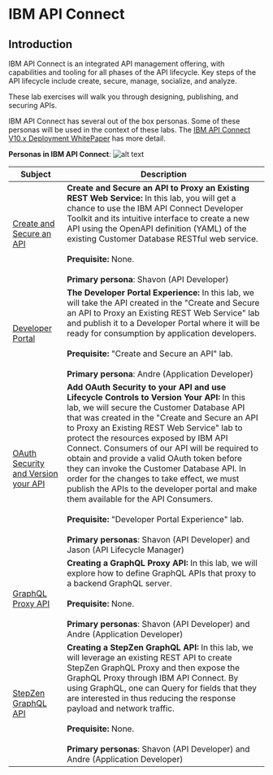 # IBM API Connect

## Introduction
IBM API Connect is an integrated API management offering, with capabilities and tooling for all phases of the API lifecycle. Key steps of the API lifecycle include create, secure, manage, socialize, and analyze.



These lab exercises will walk you through designing, publishing, and securing APIs.

IBM API Connect has several out of the box personas. Some of these personas will be used in the context of these labs.  The [IBM API Connect V10.x Deployment WhitePaper](https://community.ibm.com/HigherLogic/System/DownloadDocumentFile.ashx?DocumentFileKey=21e9c4e0-f733-c7b1-3267-b1a604ebb0e1&forceDialog=0) has more detail.

**Personas in IBM API Connect**:
![alt text](images/personas.png)





<Title>Row props</Title>

| Subject                                      | Description                      |
| ----------------------------------------------- | -------------------------------- | 
| [Create and Secure an API](/api-connect/Create-and-Secure/)   | **Create and Secure an API to Proxy an Existing REST Web Service:**  In this lab, you will get a chance to use the IBM API Connect Developer Toolkit and its intuitive interface to create a new API using the OpenAPI definition (YAML) of the existing Customer Database RESTful web service.<br/><br/>**Prequisite:** None.<br/><br/>**Primary persona**:  Shavon (API Developer)     | 
| [Developer Portal](/api-connect/Developer-Portal/) | **The Developer Portal Experience:**  In this lab, we will take the API created in the "Create and Secure an API to Proxy an Existing REST Web Service" lab and publish it to a Developer Portal where it will be ready for consumption by application developers.<br/><br/>**Prequisite:** "Create and Secure an API" lab.<br/><br/>**Primary persona**:  Andre (Application Developer)   |
| [OAuth Security and Version your API](/api-connect/OAuth-Versioning/)       | **Add OAuth Security to your API and use Lifecycle Controls to Version Your API:**  In this lab, we will secure the Customer Database API that was created in the "Create and Secure an API to Proxy an Existing REST Web Service" lab to protect the resources exposed by IBM API Connect. Consumers of our API will be required to obtain and provide a valid OAuth token before they can invoke the Customer Database API.  In order for the changes to take effect, we must publish the APIs to the developer portal and make them available for the API Consumers.<br/><br/>**Prequisite:** "Developer Portal Experience" lab.<br/><br/>**Primary personas**:  Shavon (API Developer) and Jason (API Lifecycle Manager)
| [GraphQL Proxy API](/api-connect/GraphQL/)       | **Creating a GraphQL Proxy API:**  In this lab, we will explore how to define GraphQL APIs that proxy to a backend GraphQL server.<br/><br/>**Prequisite:** None.<br/><br/>**Primary personas**:  Shavon (API Developer) and Andre (Application Developer)
| [StepZen GraphQL API](/api-connect/StepZen-GraphQL1)       | **Creating a StepZen GraphQL API:** In this lab, we will leverage an existing REST API to create StepZen GraphQL Proxy and then expose the GraphQL Proxy through IBM API Connect. By using GraphQL, one can Query for fields that they are interested in thus reducing the response payload and network traffic. <br/><br/>**Prequisite:** None.<br/><br/>**Primary personas**:  Shavon (API Developer) and Andre (Application Developer)